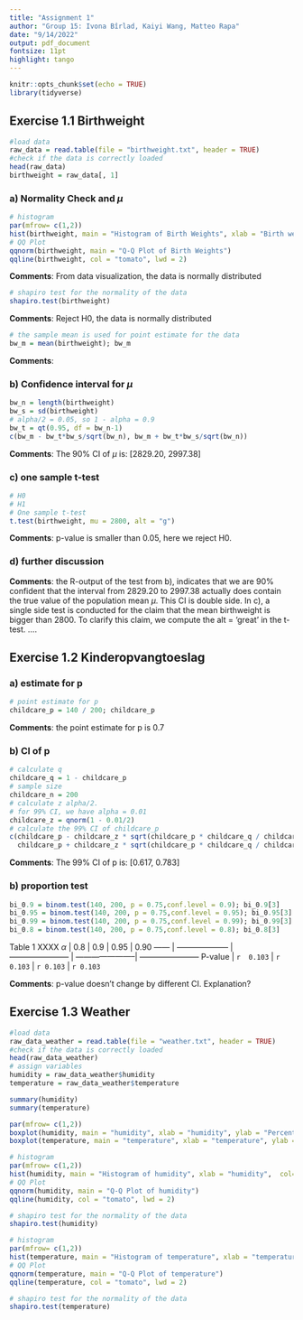 ```yaml
---
title: "Assignment 1"
author: "Group 15: Ivona Bîrlad, Kaiyi Wang, Matteo Rapa"
date: "9/14/2022"
output: pdf_document
fontsize: 11pt
highlight: tango
---
```


```r
knitr::opts_chunk$set(echo = TRUE)
library(tidyverse)
```

## Exercise 1.1 Birthweight


```r
#load data
raw_data = read.table(file = "birthweight.txt", header = TRUE)
#check if the data is correctly loaded
head(raw_data)
birthweight = raw_data[, 1]
```
### a) Normality Check and $\mu$
```r
# histogram
par(mfrow= c(1,2))
hist(birthweight, main = "Histogram of Birth Weights", xlab = "Birth weight",  col="gray88", border="gray60")
# QQ Plot
qqnorm(birthweight, main = "Q-Q Plot of Birth Weights")
qqline(birthweight, col = "tomato", lwd = 2)
```

**Comments**: From data visualization, the data is normally distributed

```r
# shapiro test for the normality of the data
shapiro.test(birthweight)
```

**Comments**: Reject H0, the data is normally distributed

```r
# the sample mean is used for point estimate for the data
bw_m = mean(birthweight); bw_m
```
**Comments**:

### b) Confidence interval for $\mu$

```r
bw_n = length(birthweight)
bw_s = sd(birthweight)
# alpha/2 = 0.05, so 1 - alpha = 0.9
bw_t = qt(0.95, df = bw_n-1)
c(bw_m - bw_t*bw_s/sqrt(bw_n), bw_m + bw_t*bw_s/sqrt(bw_n))

```
**Comments**: The 90% CI of $\mu$ is: [2829.20, 2997.38] 

### c) one sample t-test
```r
# H0
# H1
# One sample t-test
t.test(birthweight, mu = 2800, alt = "g")
```
**Comments**: p-value is smaller than 0.05, here we reject H0. 

### d) further discussion
**Comments**: the R-output of the test from b), indicates that we are 90% confident that the interval from 2829.20 to 2997.38 actually does contain the true value of the population mean $\mu$. This CI is double side. In c), a single side test is conducted for the claim that the mean birthweight is bigger than 2800. To clarify this claim, we compute the alt = 'great' in the t-test. ....


## Exercise 1.2 Kinderopvangtoeslag
### a) estimate for p
```r
# point estimate for p
childcare_p = 140 / 200; childcare_p
```
**Comments**: the point estimate for p is 0.7

### b) CI of p
```r
# calculate q
childcare_q = 1 - childcare_p
# sample size
childcare_n = 200
# calculate z alpha/2. 
# for 99% CI, we have alpha = 0.01
childcare_z = qnorm(1 - 0.01/2)
# calculate the 99% CI of childcare_p
c(childcare_p - childcare_z * sqrt(childcare_p * childcare_q / childcare_n),
  childcare_p + childcare_z * sqrt(childcare_p * childcare_q / childcare_n))
```
**Comments**: The 99% CI of p is: [0.617, 0.783] 


### b) proportion test
```r
bi_0.9 = binom.test(140, 200, p = 0.75,conf.level = 0.9); bi_0.9[3]
bi_0.95 = binom.test(140, 200, p = 0.75,conf.level = 0.95); bi_0.95[3]
bi_0.99 = binom.test(140, 200, p = 0.75,conf.level = 0.99); bi_0.99[3]
bi_0.8 = binom.test(140, 200, p = 0.75,conf.level = 0.8); bi_0.8[3]
```

Table 1 XXXX
$\alpha$ | 0.8 | 0.9 | 0.95 | 0.90 
------ | -------------------- | -----------------------  | -----------------------| ----------------------- 
P-value | `r  0.103` | `r 0.103`  | `r 0.103` | `r 0.103`

**Comments**: p-value doesn't change by different CI. Explanation?



## Exercise 1.3 Weather
```r
#load data
raw_data_weather = read.table(file = "weather.txt", header = TRUE)
#check if the data is correctly loaded
head(raw_data_weather)
# assign variables
humidity = raw_data_weather$humidity
temperature = raw_data_weather$temperature
```


```r
summary(humidity)
summary(temperature)
```



```r
par(mfrow= c(1,2))
boxplot(humidity, main = "humidity", xlab = "humidity", ylab = "Percentage", col="dodgerblue")
boxplot(temperature, main = "temperature", xlab = "temperature", ylab = "fahrenheit", col="tomato")
```




```r
# histogram
par(mfrow= c(1,2))
hist(humidity, main = "Histogram of humidity", xlab = "humidity",  col="gray88", border="gray60")
# QQ Plot
qqnorm(humidity, main = "Q-Q Plot of humidity")
qqline(humidity, col = "tomato", lwd = 2)
```
```r
# shapiro test for the normality of the data
shapiro.test(humidity)
```



```r
# histogram
par(mfrow= c(1,2))
hist(temperature, main = "Histogram of temperature", xlab = "temperature",  col="gray88", border="gray60")
# QQ Plot
qqnorm(temperature, main = "Q-Q Plot of temperature")
qqline(temperature, col = "tomato", lwd = 2)
```
```r
# shapiro test for the normality of the data
shapiro.test(temperature)
```
